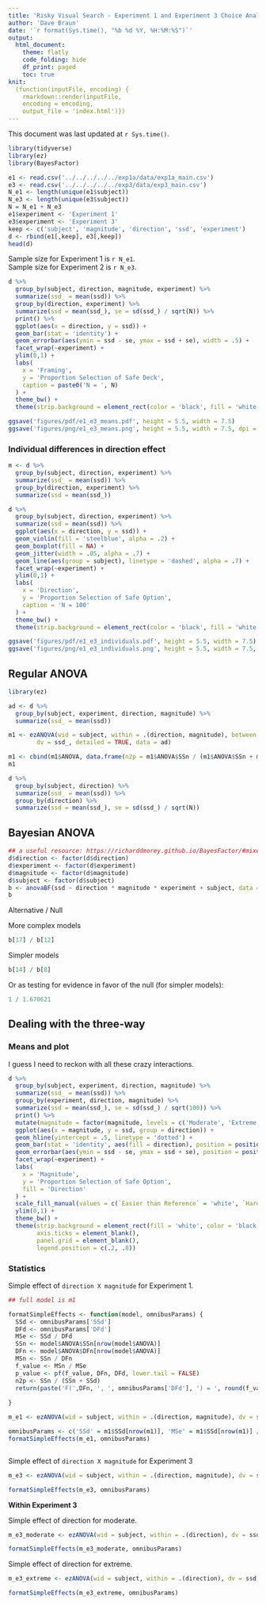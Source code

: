 ```yaml
---
title: 'Risky Visual Search - Experiment 1 and Experiment 3 Choice Analysis'
author: 'Dave Braun'
date: '`r format(Sys.time(), "%b %d %Y, %H:%M:%S")`'
output:
  html_document:
    theme: flatly
    code_folding: hide
    df_print: paged
    toc: true
knit:
  (function(inputFile, encoding) {
    rmarkdown::render(inputFile,
    encoding = encoding,
    output_file = 'index.html')})
---
```



This document was last updated at `r Sys.time()`.

```r
library(tidyverse)
library(ez)
library(BayesFactor)
```


```r
e1 <- read.csv('../../../../../exp1a/data/exp1a_main.csv')
e3 <- read.csv('../../../../../exp3/data/exp3_main.csv')
N_e1 <- length(unique(e1$subject))
N_e3 <- length(unique(e3$subject))
N = N_e1 + N_e3
e1$experiment <- 'Experiment 1'
e3$experiment <- 'Experiment 3'
keep <- c('subject', 'magnitude', 'direction', 'ssd', 'experiment')
d <- rbind(e1[,keep], e3[,keep])
head(d)
```

Sample size for Experiment 1 is `r N_e1`.  
Sample size for Experiment 2 is `r N_e3`.  



```r
d %>% 
  group_by(subject, direction, magnitude, experiment) %>% 
  summarize(ssd_ = mean(ssd)) %>% 
  group_by(direction, experiment) %>% 
  summarize(ssd = mean(ssd_), se = sd(ssd_) / sqrt(N)) %>% 
  print() %>% 
  ggplot(aes(x = direction, y = ssd)) + 
  geom_bar(stat = 'identity') + 
  geom_errorbar(aes(ymin = ssd - se, ymax = ssd + se), width = .5) + 
  facet_wrap(~experiment) + 
  ylim(0,1) + 
  labs(
    x = 'Framing',
    y = 'Proportion Selection of Safe Deck',
    caption = paste0('N = ', N)
  ) + 
  theme_bw() + 
  theme(strip.background = element_rect(color = 'black', fill = 'white'))
```
```r
ggsave('figures/pdf/e1_e3_means.pdf', height = 5.5, width = 7.5)
ggsave('figures/png/e1_e3_means.png', height = 5.5, width = 7.5, dpi = 300, units = 'in')
```

### Individual differences in direction effect

```r
m <- d %>% 
  group_by(subject, direction, experiment) %>% 
  summarize(ssd_ = mean(ssd)) %>% 
  group_by(direction, experiment) %>% 
  summarize(ssd = mean(ssd_))

d %>% 
  group_by(subject, direction, experiment) %>% 
  summarize(ssd = mean(ssd)) %>% 
  ggplot(aes(x = direction, y = ssd)) + 
  geom_violin(fill = 'steelblue', alpha = .2) + 
  geom_boxplot(fill = NA) + 
  geom_jitter(width = .05, alpha = .7) + 
  geom_line(aes(group = subject), linetype = 'dashed', alpha = .7) +
  facet_wrap(~experiment) + 
  ylim(0,1) +
  labs(
    x = 'Direction',
    y = 'Proportion Selection of Safe Option',
    caption = 'N = 100'
  ) + 
  theme_bw() + 
  theme(strip.background = element_rect(color = 'black', fill = 'white'))

```



```r
ggsave('figures/pdf/e1_e3_individuals.pdf', height = 5.5, width = 7.5)
ggsave('figures/png/e1_e3_individuals.png', height = 5.5, width = 7.5, dpi = 300, units = 'in')
```


## Regular ANOVA

```r
library(ez)

ad <- d %>% 
  group_by(subject, experiment, direction, magnitude) %>% 
  summarize(ssd_ = mean(ssd)) 

m1 <- ezANOVA(wid = subject, within = .(direction, magnitude), between = .(experiment),
        dv = ssd_, detailed = TRUE, data = ad)

m1 <- cbind(m1$ANOVA, data.frame(n2p = m1$ANOVA$SSn / (m1$ANOVA$SSn + m1$ANOVA$SSd)))
m1
```

```r
d %>% 
  group_by(subject, direction) %>% 
  summarize(ssd_ = mean(ssd)) %>% 
  group_by(direction) %>% 
  summarize(ssd = mean(ssd_), se = sd(ssd_) / sqrt(N))
```

## Bayesian ANOVA

```r
## a useful resource: https://richarddmorey.github.io/BayesFactor/#mixed
d$direction <- factor(d$direction)
d$experiment <- factor(d$experiment)
d$magnitude <- factor(d$magnitude)
d$subject <- factor(d$subject)
b <- anovaBF(ssd ~ direction * magnitude * experiment + subject, data = d, whichRandom = 'subject')
b
```
Alternative / Null

More complex models

```r
b[17] / b[12]
```
Simpler models

```r
b[14] / b[8]
```
Or as testing for evidence in favor of the null (for simpler models):

```r
1 / 1.670621
```







## Dealing with the three-way

### Means and plot

I guess I need to reckon with all these crazy interactions.

```r
d %>% 
  group_by(subject, experiment, direction, magnitude) %>% 
  summarize(ssd_ = mean(ssd)) %>% 
  group_by(experiment, direction, magnitude) %>% 
  summarize(ssd = mean(ssd_), se = sd(ssd_) / sqrt(100)) %>% 
  print() %>% 
  mutate(magnitude = factor(magnitude, levels = c('Moderate', 'Extreme'))) %>% 
  ggplot(aes(x = magnitude, y = ssd, group = direction)) + 
  geom_hline(yintercept = .5, linetype = 'dotted') + 
  geom_bar(stat = 'identity', aes(fill = direction), position = position_dodge(width = .9), color = 'black') + 
  geom_errorbar(aes(ymin = ssd - se, ymax = ssd + se), position = position_dodge(width = .9), width = .5) + 
  facet_wrap(~experiment) + 
  labs(
    x = 'Magnitude',
    y = 'Proportion Selection of Safe Option',
    fill = 'Direction'
  ) + 
  scale_fill_manual(values = c(`Easier than Reference` = 'white', `Harder than Reference` = 'dark grey')) + 
  ylim(0,1) + 
  theme_bw() + 
  theme(strip.background = element_rect(fill = 'white', color = 'black'),
        axis.ticks = element_blank(),
        panel.grid = element_blank(),
        legend.position = c(.2, .8))
```


### Statistics

Simple effect of `direction X magnitude` for Experiment 1.

```r
## full model is m1

formatSimpleEffects <- function(model, omnibusParams) {
  SSd <- omnibusParams['SSd']
  DFd <- omnibusParams['DFd']
  MSe <- SSd / DFd
  SSn <- model$ANOVA$SSn[nrow(model$ANOVA)]
  DFn <- model$ANOVA$DFn[nrow(model$ANOVA)]
  MSn <- SSn / DFn
  f_value <- MSn / MSe
  p_value <- pf(f_value, DFn, DFd, lower.tail = FALSE)
  n2p <- SSn / (SSn + SSd)
  return(paste('F(',DFn, ', ', omnibusParams['DFd'], ') = ', round(f_value, 2), ', p = ', round(p_value, 7), ', n2p = ', round(n2p, 3), sep = ''))
  
}

m_e1 <- ezANOVA(wid = subject, within = .(direction, magnitude), dv = ssd, detailed = TRUE, data = d[d$experiment == 'Experiment 1',])

omnibusParams <- c('SSd' = m1$SSd[nrow(m1)], 'MSe' = m1$SSd[nrow(m1)] / m1$DFd[nrow(m1)], 'DFd' = m1$DFd[nrow(m1)])
formatSimpleEffects(m_e1, omnibusParams)



```

Simple effect of `direction X magnitude` for Experiment 3



```r
m_e3 <- ezANOVA(wid = subject, within = .(direction, magnitude), dv = ssd, detailed = TRUE, data = d[d$experiment == 'Experiment 3',])

formatSimpleEffects(m_e3, omnibusParams)
```

**Within Experiment 3**

Simple effect of direction for moderate.

```r
m_e3_moderate <- ezANOVA(wid = subject, within = .(direction), dv = ssd, detailed = TRUE, data = d[d$experiment == 'Experiment 3' & d$magnitude == 'Moderate',])

formatSimpleEffects(m_e3_moderate, omnibusParams)
```
Simple effect of direction for extreme.

```r
m_e3_extreme <- ezANOVA(wid = subject, within = .(direction), dv = ssd, detailed = TRUE, data = d[d$experiment == 'Experiment 3' & d$magnitude == 'Extreme',])

formatSimpleEffects(m_e3_extreme, omnibusParams)
```






































